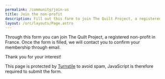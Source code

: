 ```yaml
---
permalink: /community/join-us
title: Join the non-profit
description: Fill out this form to join The Quilt Project, a registered non-profit.
layout: /src/layouts/Page.astro
---
```



Through this form you can join The Quilt Project, a registered non-profit in France. Once the form is filled,
we will contact you to confirm your membership through email.

Thank you for your interest!

<noscript>
	<HomeMessage style="danger" iconType="danger" icon="warning" header="JavaScript is disabled">
		<p class="has-text-centered">This page is protected by <a href="https://www.cloudflare.com/en-gb/products/turnstile/">Turnstile</a> to avoid spam, JavaScript is therefore required to submit the form.</p>
	</HomeMessage>
</noscript>

<JoinForm />
